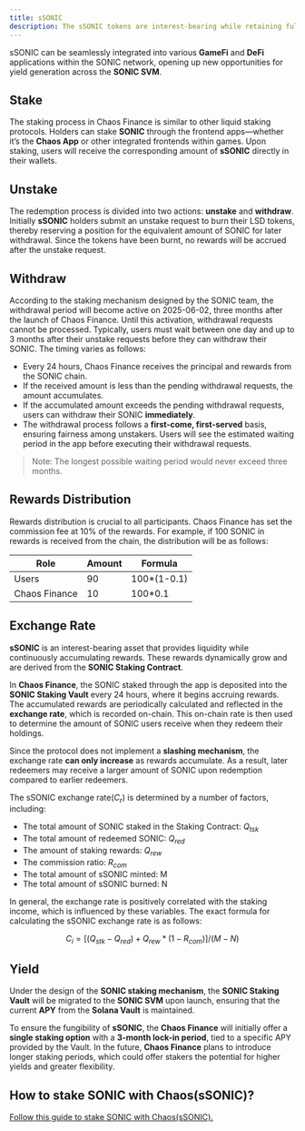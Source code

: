 ```yaml
---
title: sSONIC
description: The sSONIC tokens are interest-bearing while retaining full liquidity within the SONIC ecosystem.
---
```


sSONIC can be seamlessly integrated into various **GameFi** and **DeFi** applications within the SONIC network, opening up new opportunities for yield generation across the **SONIC SVM**.

## Stake

The staking process in Chaos Finance is similar to other liquid staking protocols. Holders can stake **SONIC** through the frontend apps—whether it’s the **Chaos App** or other integrated frontends within games. Upon staking, users will receive the corresponding amount of **sSONIC** directly in their wallets.

## Unstake

The redemption process is divided into two actions: **unstake** and **withdraw**. Initially **sSONIC** holders submit an unstake request to burn their LSD tokens, thereby reserving a position for the equivalent amount of SONIC for later withdrawal. Since the tokens have been burnt, no rewards will be accrued after the unstake request.

## Withdraw

According to the staking mechanism designed by the SONIC team, the withdrawal period will become active on 2025-06-02, three months after the launch of Chaos Finance. Until this activation, withdrawal requests cannot be processed. Typically, users must wait between one day and up to 3 months after their unstake requests before they can withdraw their SONIC. The timing varies as follows:
- Every 24 hours, Chaos Finance receives the principal and rewards from the SONIC chain.
- If the received amount is less than the pending withdrawal requests, the amount accumulates.
- If the accumulated amount exceeds the pending withdrawal requests, users can withdraw their SONIC **immediately**.
- The withdrawal process follows a **first-come, first-served** basis, ensuring fairness among unstakers. Users will see the estimated waiting period in the app before executing their withdrawal requests.

> Note: The longest possible waiting period would never exceed three months.

## Rewards Distribution

Rewards distribution is crucial to all participants. Chaos Finance has set the commission fee at 10% of the rewards. For example, if 100 SONIC in rewards is received from the chain, the distribution will be as follows:

| Role | Amount | Formula |
|----------------|------|--------------|
|  Users         |  90  | 100*(1-0.1)  |
|  Chaos Finance |  10  | 100*0.1      |

## Exchange Rate

**sSONIC** is an interest-bearing asset that provides liquidity while continuously accumulating rewards. These rewards dynamically grow and are derived from the **SONIC Staking Contract**.

In **Chaos Finance**, the SONIC staked through the app is deposited into the **SONIC Staking Vault** every 24 hours, where it begins accruing rewards. The accumulated rewards are periodically calculated and reflected in the **exchange rate**, which is recorded on-chain. This on-chain rate is then used to determine the amount of SONIC users receive when they redeem their holdings.

Since the protocol does not implement a **slashing mechanism**, the exchange rate **can only increase** as rewards accumulate. As a result, later redeemers may receive a larger amount of SONIC upon redemption compared to earlier redeemers.

The sSONIC exchange rate($C_{r}$) is determined by a number of factors, including:

- The total amount of SONIC staked in the Staking Contract: $Q_{tsk}$
- The total amount of redeemed SONIC: $Q_{red}$
- The amount of staking rewards: $Q_{rew}$
- The commission ratio: $R_{com}$
- The total amount of sSONIC minted: M
- The total amount of sSONIC burned: N

In general, the exchange rate is positively correlated with the staking income, which is influenced by these variables. The exact formula for calculating the sSONIC exchange rate is as follows:

```math
C_{i}={[\left(Q_{stk}-Q_{red}\right)+Q_{rew} *\left(1-R_{com}\right)]}/{(M-N)}
```

## Yield

Under the design of the **SONIC staking mechanism**, the **SONIC Staking Vault** will be migrated to the **SONIC SVM** upon launch, ensuring that the current **APY** from the **Solana Vault** is maintained.

To ensure the fungibility of **sSONIC**, the **Chaos Finance** will initially offer a **single staking option** with a **3-month lock-in period**, tied to a specific APY provided by the Vault. In the future, **Chaos Finance** plans to introduce longer staking periods, which could offer stakers the potential for higher yields and greater flexibility.

## How to stake SONIC with Chaos(sSONIC)?

[Follow this guide to stake SONIC with Chaos(sSONIC).](../stake)